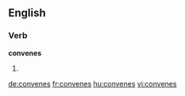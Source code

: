 
==English==

===Verb===
'''convenes'''

# {{third-person singular of|[[convene]]}}

[[de:convenes]]
[[fr:convenes]]
[[hu:convenes]]
[[vi:convenes]]
